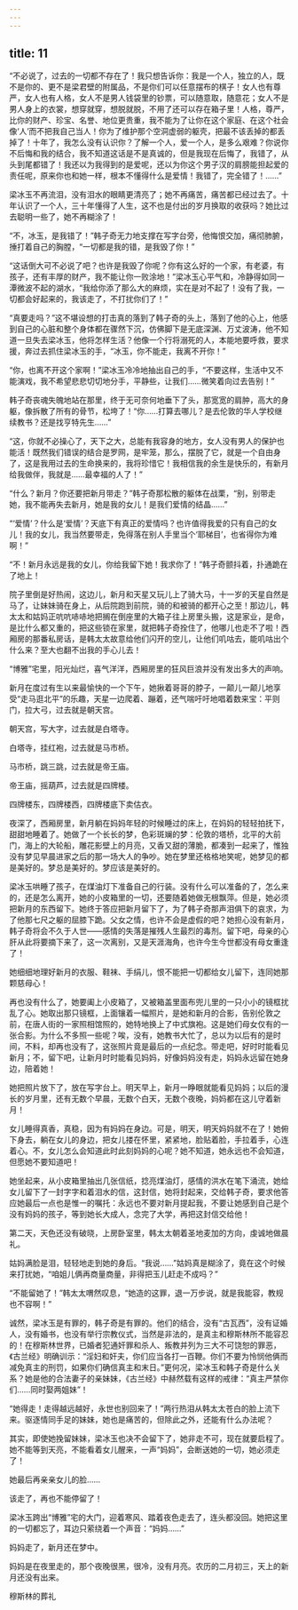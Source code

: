 ```yaml
---
---
---
```

title: 11
---



“不必说了，过去的一切都不存在了！我只想告诉你：我是一个人，独立的人，既不是你的、更不是梁君壁的附属品，不是你们可以任意摆布的棋子！女人也有尊严，女人也有人格，女人不是男人钱袋里的钞票，可以随意取，随意花；女人不是男人身上的衣裳，想穿就穿，想脱就脱，不用了还可以存在箱子里！人格，尊严，比你的财产、珍宝、名誉、地位更贵重，我不能为了让你在这个家庭、在这个社会像‘人’而不把我自己当人！你为了维护那个空洞虚弱的躯壳，把最不该丢掉的都丢掉了！十年了，我怎么没有认识你？了解一个人，爱一个人，是多么艰难？你说你不后悔和我的结合，我不知道这话是不是真诚的，但是我现在后悔了，我错了，从头到尾都错了！我还以为我得到的是爱呢，还以为你这个男子汉的肩膀能担起爱的责任呢，原来你也和她一样，根本不懂得什么是爱情！我错了，完全错了！……”

梁冰玉不再流泪，没有泪水的眼睛更清亮了；她不再痛苦，痛苦都已经过去了。十年认识了一个人，三十年懂得了人生，这不也是付出的岁月换取的收获吗？她比过去聪明一些了，她不再糊涂了！

“不，冰玉，是我错了！”韩子奇无力地支撑在写字台旁，他悔恨交加，痛彻肺腑，捶打着自己的胸膛，“一切都是我的错，是我毁了你！”

“这话倒大可不必说了吧？也许是我毁了你呢？你有这么好的一个家，有老婆，有孩子，还有丰厚的财产，我不能让你一败涂地！”梁冰玉心平气和，冷静得如同一潭微波不起的湖水，“我给你添了那么大的麻烦，实在是对不起了！没有了我，一切都会好起来的，我该走了，不打扰你们了！”

“真要走吗？”这不堪设想的打击真的落到了韩子奇的头上，落到了他的心上，他感到自己的心脏和整个身体都在骤然下沉，仿佛脚下是无底深渊、万丈波涛，他不知道一旦失去梁冰玉，他将怎样生活？他像一个行将溺死的人，本能地要呼救，要求援，奔过去抓住梁冰玉的手，“冰玉，你不能走，我离不开你！”

“你，也离不开这个家啊！”梁冰玉冷冷地抽出自己的手，“不要这样，生活中又不能演戏，我不希望悲悲切切地分手，平静些，让我们……微笑着向过去告别！”

韩子奇丧魂失魄地站在那里，终于无可奈何地垂下了头，那宽宽的肩肿，高大的身躯，像拆散了所有的骨节，松垮了！“你……打算去哪儿？是去伦敦的华人学校继续教书？还是找亨特先生……”

“这，你就不必操心了，天下之大，总能有我容身的地方，女人没有男人的保护也能活！既然我们错误的结合是罗网，是牢笼，那么，摆脱了它，就是一个自由身了，这是我用过去的生命换来的，我将珍惜它！我相信我的余生是快乐的，有新月给我做伴，我就是……最幸福的人了！”

“什么？新月？你还要把新月带走？”韩子奇那松散的躯体在战栗，“别，别带走她，我不能再失去新月，她是我的女儿！是我们爱情的结晶……”

“‘爱情’？什么是‘爱情’？天底下有真正的爱情吗？也许值得我爱的只有自己的女儿！我的女儿，我当然要带走，免得落在别人手里当个‘耶梯目’，也省得你为难啊！”

“不！新月永远是我的女儿，你给我留下她！我求你了！”韩子奇颤抖着，扑通跪在了地上！

院子里倒是好热闹，这边儿，新月和天星又玩儿上了骑大马，十一岁的天星自然是马了，让妹妹骑在身上，从后院跑到前院，骑的和被骑的都开心之至！那边儿，韩太太和姑妈正吭吭哧哧地把搁在倒座里的大箱子往上房里头搬，这是家业，是命，是比什么都又重的，把这些锁在家里，就把韩子奇拴住了，他哪儿也走不了啦！西厢房的那番私房话，是韩太太故意给他们闪开的空儿，让他们叽咕去，能叽咕出个什么来？至大也翻不出我的手心儿去！

“博雅”宅里，阳光灿烂，喜气洋洋，西厢房里的狂风巨浪并没有发出多大的声响。

新月在度过有生以来最愉快的一个下午，她揪着哥哥的脖子，一颠儿一颠儿地享受“走马逛北平”的乐趣，天星一边爬着、蹦着，还气喘吁吁地唱着数来宝：平则门，拉大弓，过去就是朝天宫。

朝天宫，写大字，过去就是白塔寺。

白塔寺，挂红袍，过去就是马市桥。

马市桥，跳三跳，过去就是帝王庙。

帝王庙，摇葫芦，过去就是四牌楼。

四牌楼东，四牌楼西，四牌楼底下卖估衣。

夜深了，西厢房里，新月躺在妈妈年轻的时候睡过的床上，在妈妈的轻轻拍抚下，甜甜地睡着了。她做了一个长长的梦，色彩斑斓的梦：伦敦的塔桥，北平的大前门，海上的大轮船，雕花影壁上的月亮，又香又甜的薄脆，都凑到一起来了，惟独没有梦见早晨进家之后的那一场大人的争吵。她在梦里还格格地笑呢，她梦见的都是美好的。梦总是美好的。梦应该是美好的。

梁冰玉哄睡了孩子，在煤油灯下准备自己的行装。没有什么可以准备的了，怎么来的，还是怎么离开，她的小皮箱里的一切，还要随着她做无根飘萍。但是，她必须把新月的东西留下。她终于答应把新月留下了，为了韩子奇那声泪俱下的哀求，为了他那七尺之躯的屈膝下跪。父女之情，也许不会是虚假的吧？她担心没有新月，韩子奇将会不久于人世——感情的失落是摧残人生最烈的毒剂。留下吧，母亲的心肝从此将要摘下来了，这一次离别，又是天涯海角，也许今生今世都没有母女重逢了！

她细细地理好新月的衣服、鞋袜、手绢儿，恨不能把一切都给女儿留下，连同她那颗慈母心！

再也没有什么了，她要阖上小皮箱了，又被箱盖里面布兜儿里的一只小小的镜框扰乱了心。她取出那只镜框，上面镶着一幅照片，是她和新月的合影，告别伦敦之前，在唐人街的一家照相馆照的，她特地换上了中式旗袍。这是她们母女仅有的一张合影。为什么不多照一些呢？唉，没有，她教书大忙了，总以为以后有的是时间，不料，却再也没有了，这张照片竟是最后的一点纪念。带走吧，好时时能看见新月；不，留下吧，让新月时时能看见妈妈，好像妈妈没有走，妈妈永远留在她身边，陪着她！

她把照片放下了，放在写字台上。明天早上，新月一睁眼就能看见妈妈；以后的漫长的岁月里，还有无数个早晨，无数个白天，无数个夜晚，妈妈都在这儿守着新月！

女儿睡得真香，真稳，因为有妈妈在身边。可是，明天，明天妈妈就不在了！她俯下身去，躺在女儿的身边，把女儿搂在怀里，紧紧地，脸贴着脸，手拉着手，心连着心。不，女儿怎么会知道此时此刻妈妈的心呢？她不知道，她永远也不会知道，但愿她不要知道吧！

她坐起来，从小皮箱里抽出几张信纸，捻亮煤油灯，感情的洪水在笔下涌流，她给女儿留下了一封字字和着泪水的信，这封信，她将封起来，交给韩子奇，要求他答应她最后一点也是惟一的嘱托：永远也不要对新月提起我，不要让她感到自己是个没有妈妈的孩子，等到她长大成人，念完了大学，再把这封信交给他！

第二天，天色还没有破晓，上房卧室里，韩太太朝着圣地麦加的方向，虔诚地做晨礼。

姑妈满脸是泪，轻轻地走到她的身后。“我说……”姑妈真是糊涂了，竟在这个时候来打扰她，“咱姐儿俩再商量商量，非得把玉儿赶走不成吗？”

“不能留她了！”韩太太喟然叹息，“她造的这罪，退一万步说，就是我能容，教规也不容啊！”

诚然，梁冰玉是有罪的，韩子奇是有罪的。他们的结合，没有“古瓦西”，没有证婚人，没有婚书，也没有举行宗教仪式，当然是非法的，是真主和穆斯林所不能容忍的！在穆斯林世界，已婚者犯通奸罪和杀人、叛教并列为三大不可饶恕的罪恶，《古兰经》明确训示：“淫妇和奸夫，你们应当各打一百鞭。你们不要为怜悯他俩而减免真主的刑罚，如果你们确信真主和末日。”更何况，梁冰玉和韩子奇是什么关系？她是他的合法妻子的亲妹妹，《古兰经》中赫然载有这样的戒律：“真主严禁你们……同时娶两姐妹”！

“她得走！走得越远越好，永世也别回来了！”两行热泪从韩太太苍白的脸上流下来。驱逐情同手足的妹妹，她也是痛苦的，但除此之外，还能有什么办法呢？

其实，即使她挽留妹妹，梁冰玉也决不会留下了，她非走不可，现在就要启程了。她不能等到天亮，不能看着女儿醒来，一声“妈妈”，会断送她的一切，她必须走了！

她最后再亲亲女儿的脸……

该走了，再也不能停留了！

梁冰玉跨出“博雅”宅的大门，迎着寒风、踏着夜色走去了，连头都没回。她把这里的一切都忘了，耳边只萦绕着一个声音：“妈妈……”

妈妈走了，新月还在梦中。

妈妈是在夜里走的，那个夜晚很黑，很冷，没有月亮。农历的二月初三，天上的新月还没有出来。

穆斯林的葬礼